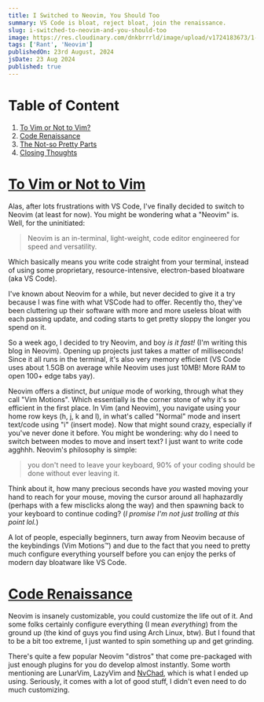 ```yaml
---
title: I Switched to Neovim, You Should Too
summary: VS Code is bloat, reject bloat, join the renaissance.
slug: i-switched-to-neovim-and-you-should-too
image: https://res.cloudinary.com/dnkbrrrld/image/upload/v1724183673/1-edit_i5ccda.png 
tags: ['Rant', 'Neovim']
publishedOn: 23rd August, 2024
jsDate: 23 Aug 2024
published: true
---
```


<HeroImage src="https://res.cloudinary.com/dnkbrrrld/image/upload/v1724183673/1-edit_i5ccda.png" alt="neovim-yeahh" />

# Table of Content

1. [To Vim or Not to Vim?](#to-vim-or-not-to-vim)
2. [Code Renaissance](#code-renaissance)
3. [The Not-so Pretty Parts](#the-not-so-pretty-parts)
4. [Closing Thoughts](#closing-thoughts)

# [To Vim or Not to Vim](#to-vim-or-not-to-vim)

Alas, after lots frustrations with VS Code, I've finally decided to switch to Neovim (at least for now). You might be wondering what a "Neovim" is. Well, for the uninitiated:

> Neovim is an in-terminal, light-weight, code editor engineered for speed and versatility. 

Which basically means you write code straight from your terminal, instead of using some proprietary, resource-intensive, electron-based bloatware (aka VS Code).

I've known about Neovim for a while, but never decided to give it a try because I was fine with what VSCode had to offer. Recently tho, they've been cluttering up their software with more and more useless bloat with each passing update, and coding starts to get pretty sloppy the longer you spend on it.

So a week ago, I decided to try Neovim, and boy _is it fast!_ (I'm writing this blog in Neovim). Opening up projects just takes a matter of milliseconds! Since it all runs in the terminal, it's also very memory efficient (VS Code uses about 1.5GB on average while Neovim uses just 10MB! More RAM to open 100+ edge tabs yay).

Neovim offers a distinct, _but unique_ mode of working, through what they call "Vim Motions". Which essentially is the corner stone of why it's so efficient in the first place.
In Vim (and Neovim), you navigate using your home row keys (h, j, k and l), in what's called "Normal" mode and insert text/code using "i" (insert mode). Now that might sound crazy, especially if you've never done it before. You might be wondering: why do I need to switch between modes to move and insert text? I just want to write code agghhh. Neovim's philosophy is simple: 

> you don't need to leave your keyboard, 90% of your coding should be done without ever leaving it. 

Think about it, how many precious seconds have _you_ wasted moving your hand to reach for your mouse, moving the cursor around all haphazardly (perhaps with a few misclicks along the way) and then spawning back to your keyboard to continue coding? (_I promise I'm not just trolling at this point lol._)

A lot of people, especially beginners, turn away from Neovim because of the keybindings (Vim Motions&trade;) and due to the fact that you need to pretty much configure everything yourself before you can enjoy the perks of modern day bloatware like VS Code.

# [Code Renaissance](#code-renaissance)

Neovim is insanely customizable, you could customize the life out of it. And some folks certainly configure everything (I mean _everything_) from the ground up (the kind of guys you find using Arch Linux, btw). But I found that to be a bit too extreme, I just wanted to spin something up and get grinding.

There's quite a few popular Neovim "distros" that come pre-packaged with just enough plugins for you do develop almost instantly. Some worth mentioning are LunarVim, LazyVim and [NvChad](https://nvchad.com/), which is what I ended up using. Seriously, it comes with a lot of good stuff, I didn't even need to do much customizing.

<RoundedImage src="https://res.cloudinary.com/dnkbrrrld/image/upload/v1724196314/display_rnboee.png" alt="nvchad-based" context="NvChad without any customizations" />
